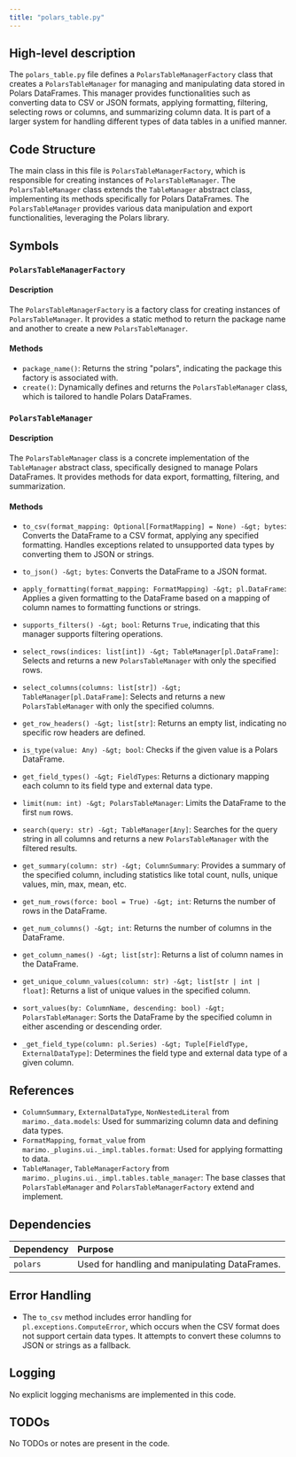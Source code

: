 ```yaml
---
title: "polars_table.py"
---
```


## High-level description

The `polars_table.py` file defines a `PolarsTableManagerFactory` class that creates a `PolarsTableManager` for managing and manipulating data stored in Polars DataFrames. This manager provides functionalities such as converting data to CSV or JSON formats, applying formatting, filtering, selecting rows or columns, and summarizing column data. It is part of a larger system for handling different types of data tables in a unified manner.

## Code Structure

The main class in this file is `PolarsTableManagerFactory`, which is responsible for creating instances of `PolarsTableManager`. The `PolarsTableManager` class extends the `TableManager` abstract class, implementing its methods specifically for Polars DataFrames. The `PolarsTableManager` provides various data manipulation and export functionalities, leveraging the Polars library.

## Symbols

### `PolarsTableManagerFactory`
#### Description
The `PolarsTableManagerFactory` is a factory class for creating instances of `PolarsTableManager`. It provides a static method to return the package name and another to create a new `PolarsTableManager`.

#### Methods
- `package_name()`: Returns the string "polars", indicating the package this factory is associated with.
- `create()`: Dynamically defines and returns the `PolarsTableManager` class, which is tailored to handle Polars DataFrames.

### `PolarsTableManager`
#### Description
The `PolarsTableManager` class is a concrete implementation of the `TableManager` abstract class, specifically designed to manage Polars DataFrames. It provides methods for data export, formatting, filtering, and summarization.

#### Methods

- `to_csv(format_mapping: Optional[FormatMapping] = None) -&gt; bytes`: Converts the DataFrame to a CSV format, applying any specified formatting. Handles exceptions related to unsupported data types by converting them to JSON or strings.

- `to_json() -&gt; bytes`: Converts the DataFrame to a JSON format.

- `apply_formatting(format_mapping: FormatMapping) -&gt; pl.DataFrame`: Applies a given formatting to the DataFrame based on a mapping of column names to formatting functions or strings.

- `supports_filters() -&gt; bool`: Returns `True`, indicating that this manager supports filtering operations.

- `select_rows(indices: list[int]) -&gt; TableManager[pl.DataFrame]`: Selects and returns a new `PolarsTableManager` with only the specified rows.

- `select_columns(columns: list[str]) -&gt; TableManager[pl.DataFrame]`: Selects and returns a new `PolarsTableManager` with only the specified columns.

- `get_row_headers() -&gt; list[str]`: Returns an empty list, indicating no specific row headers are defined.

- `is_type(value: Any) -&gt; bool`: Checks if the given value is a Polars DataFrame.

- `get_field_types() -&gt; FieldTypes`: Returns a dictionary mapping each column to its field type and external data type.

- `limit(num: int) -&gt; PolarsTableManager`: Limits the DataFrame to the first `num` rows.

- `search(query: str) -&gt; TableManager[Any]`: Searches for the query string in all columns and returns a new `PolarsTableManager` with the filtered results.

- `get_summary(column: str) -&gt; ColumnSummary`: Provides a summary of the specified column, including statistics like total count, nulls, unique values, min, max, mean, etc.

- `get_num_rows(force: bool = True) -&gt; int`: Returns the number of rows in the DataFrame.

- `get_num_columns() -&gt; int`: Returns the number of columns in the DataFrame.

- `get_column_names() -&gt; list[str]`: Returns a list of column names in the DataFrame.

- `get_unique_column_values(column: str) -&gt; list[str | int | float]`: Returns a list of unique values in the specified column.

- `sort_values(by: ColumnName, descending: bool) -&gt; PolarsTableManager`: Sorts the DataFrame by the specified column in either ascending or descending order.

- `_get_field_type(column: pl.Series) -&gt; Tuple[FieldType, ExternalDataType]`: Determines the field type and external data type of a given column.

## References

- `ColumnSummary`, `ExternalDataType`, `NonNestedLiteral` from `marimo._data.models`: Used for summarizing column data and defining data types.
- `FormatMapping`, `format_value` from `marimo._plugins.ui._impl.tables.format`: Used for applying formatting to data.
- `TableManager`, `TableManagerFactory` from `marimo._plugins.ui._impl.tables.table_manager`: The base classes that `PolarsTableManager` and `PolarsTableManagerFactory` extend and implement.

## Dependencies

| Dependency | Purpose |
|:-----------|:--------|
| `polars` | Used for handling and manipulating DataFrames. |

## Error Handling

- The `to_csv` method includes error handling for `pl.exceptions.ComputeError`, which occurs when the CSV format does not support certain data types. It attempts to convert these columns to JSON or strings as a fallback.

## Logging

No explicit logging mechanisms are implemented in this code.

## TODOs

No TODOs or notes are present in the code.